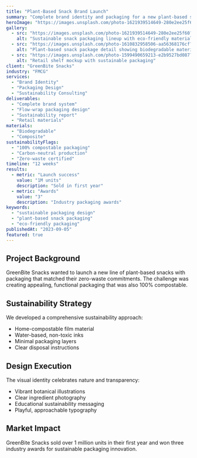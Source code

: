 ```yaml
---
title: "Plant-Based Snack Brand Launch"
summary: "Complete brand identity and packaging for a new plant-based snack company with zero-waste goals"
heroImage: "https://images.unsplash.com/photo-1621939514649-280e2ee25f60?w=1920&h=1080&fit=crop"
gallery:
  - src: "https://images.unsplash.com/photo-1621939514649-280e2ee25f60?w=1200&h=900&fit=crop"
    alt: "Sustainable snack packaging lineup with eco-friendly materials"
  - src: "https://images.unsplash.com/photo-1610832958506-aa56368176cf?w=1200&h=900&fit=crop"
    alt: "Plant-based snack package detail showing biodegradable material"
  - src: "https://images.unsplash.com/photo-1599490659213-e2b9527bd087?w=1200&h=900&fit=crop"
    alt: "Retail shelf mockup with sustainable packaging"
client: "GreenBite Snacks"
industry: "FMCG"
services:
  - "Brand Identity"
  - "Packaging Design"
  - "Sustainability Consulting"
deliverables:
  - "Complete brand system"
  - "Flow-wrap packaging design"
  - "Sustainability report"
  - "Retail materials"
materials:
  - "Biodegradable"
  - "Composite"
sustainabilityFlags:
  - "100% compostable packaging"
  - "Carbon-neutral production"
  - "Zero-waste certified"
timeline: "12 weeks"
results:
  - metric: "Launch success"
    value: "1M units"
    description: "Sold in first year"
  - metric: "Awards"
    value: "3"
    description: "Industry packaging awards"
keywords:
  - "sustainable packaging design"
  - "plant-based snack packaging"
  - "eco-friendly packaging"
publishedAt: "2023-09-05"
featured: true
---
```


## Project Background

GreenBite Snacks wanted to launch a new line of plant-based snacks with packaging that matched their zero-waste commitments. The challenge was creating appealing, functional packaging that was also 100% compostable.

## Sustainability Strategy

We developed a comprehensive sustainability approach:
- Home-compostable film material
- Water-based, non-toxic inks
- Minimal packaging layers
- Clear disposal instructions

## Design Execution

The visual identity celebrates nature and transparency:
- Vibrant botanical illustrations
- Clear ingredient photography
- Educational sustainability messaging
- Playful, approachable typography

## Market Impact

GreenBite Snacks sold over 1 million units in their first year and won three industry awards for sustainable packaging innovation.
